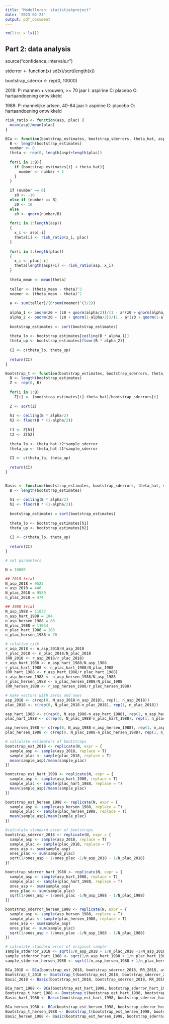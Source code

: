 ---
title: "Modelleren: statistiekproject"
date: '2023-02-23'
output: pdf_document
---

```{r}
rm(list = ls())
```

## Part 2: data analysis

source("confidence_intervals.r")

stderror <- function(x) sd(x)/sqrt(length(x))

bootstrap_sderror <- rep(0, 10000)

2018:
P: mannen + vrouwen, >= 70 jaar
I: aspirine
C: placebo 
O: hartaandoening ontwikkeld

1988:
P: mannelijke artsen, 40-84 jaar
I: aspirine
C: placebo
O: hartaandoening ontwikkeld

```{r}

risk_ratio <- function(asp, plac) {
  mean(asp)/mean(plac)
}

BCa <- function(bootstrap_estimates, bootstrap_sderrors, theta_hat, asp, plac, sample_sderror, alpha) {
  B <- length(bootstrap_estimates)
  number <- 0
  theta <- rep(0, length(asp)+length(plac))
  
  for(i in 1:B){
    if (bootstrap_estimates[i] < theta_hat){
      number <- number + 1
    }
  }
  
  if (number == 0)
    z0 <- -10
  else if (number == B)
    z0 <- 10
  else
    z0 <- qnorm(number/B)
  
  for(i in 1:length(asp))
  {
    x_i <- asp[-i]
    theta[i] <- risk_ratio(x_i, plac)
  }
  
  for(i in 1:length(plac))
  {
    x_i <- plac[-i]
    theta[length(asp)+i] <- risk_ratio(asp, x_i)
  }
  
  theta_mean <- mean(theta)
  
  teller <- (theta_mean - theta)^3
  noemer <- (theta_mean - theta)^2
  
  a <- sum(teller)/(6*sum(noemer)^(3/2))
  
  alpha_1 <- pnorm(z0 + (z0 + qnorm(alpha/2))/(1 - a*(z0 + qnorm(alpha/2))))
  alpha_2 <- pnorm(z0 + (z0 + qnorm(1-alpha/2))/(1 - a*(z0 + qnorm(1-alpha/2))))
  
  bootstrap_estimates <- sort(bootstrap_estimates)
  
  theta_lo <- bootstrap_estimates[ceiling(B * alpha_1)]
  theta_up <- bootstrap_estimates[floor(B * alpha_2)]
  
  CI <- c(theta_lo, theta_up)
  
  return(CI)
}

Bootstrap_t <- function(bootstrap_estimates, bootstrap_sderrors, theta_hat, sample_sderror, alpha) {
  B <- length(bootstrap_estimates)
  Z <- rep(0, B)
  
  for(i in 1:B)
    Z[i] <- (bootstrap_estimates[i]-theta_hat)/bootstrap_sderrors[i]
  
  Z <- sort(Z)
  
  h1 <- ceiling(B * alpha/2)
  h2 <- floor(B * (1-alpha/2))
  
  t1 <- Z[h1]
  t2 <- Z[h2]
  
  theta_lo <- theta_hat-t2*sample_sderror
  theta_up <- theta_hat-t1*sample_sderror
  
  CI <- c(theta_lo, theta_up)
  
  return(CI)
}   


Basic <- function(bootstrap_estimates, bootstrap_sderrors, theta_hat, sample_sderror, alpha) {
  B <- length(bootstrap_estimates)
  
  h1 <- ceiling(B * alpha/2)
  h2 <- floor(B * (1-alpha/2))
  
  bootstrap_estimates = sort(bootstrap_estimates)
  
  theta_lo <- bootstrap_estimates[h1]
  theta_up <- bootstrap_estimates[h2]
  
  CI <- c(theta_lo, theta_up)
  
  return(CI)
}

# set parameters

N = 10000

## 2018 trial
N_asp_2018 = 9525
n_asp_2018 = 448
N_plac_2018 = 9589
n_plac_2018 = 474

## 1988 trial
N_asp_1988 = 11037
n_asp_hart_1988 = 104
n_asp_hersen_1988 = 80
N_plac_1988 = 11034
n_plac_hart_1988 = 189
n_plac_hersen_1988 = 70

# relative risk 
r_asp_2018 <- n_asp_2018/N_asp_2018
r_plac_2018 <- n_plac_2018/N_plac_2018
(RR_2018 <- r_asp_2018/r_plac_2018)
r_asp_hart_1988 <- n_asp_hart_1988/N_asp_1988
r_plac_hart_1988 <- n_plac_hart_1988/N_plac_1988
(RR_hart_1988 <- r_asp_hart_1988/r_plac_hart_1988)
r_asp_hersen_1988 <- n_asp_hersen_1988/N_asp_1988
r_plac_hersen_1988 <- n_plac_hersen_1988/N_plac_1988
(RR_hersen_1988 <- r_asp_hersen_1988/r_plac_hersen_1988)

# make vectors with zeros and ones
asp_2018 <- c(rep(0, N_asp_2018-n_asp_2018), rep(1, n_asp_2018))
plac_2018 <- c(rep(0, N_plac_2018-n_plac_2018), rep(1, n_plac_2018))

asp_hart_1988 <- c(rep(0, N_asp_1988-n_asp_hart_1988), rep(1, n_asp_hart_1988))
plac_hart_1988 <- c(rep(0, N_plac_1988-n_plac_hart_1988), rep(1, n_plac_hart_1988))

asp_hersen_1988 <- c(rep(0, N_asp_1988-n_asp_hersen_1988), rep(1, n_asp_hersen_1988))
plac_hersen_1988 <- c(rep(0, N_plac_1988-n_plac_hersen_1988), rep(1, n_plac_hersen_1988))

# calculate estimators of bootstraps
bootstrap_est_2018 <- replicate(N, expr = {
  sample_asp <- sample(asp_2018, replace = T)
  sample_plac <- sample(plac_2018, replace = T)
  mean(sample_asp)/mean(sample_plac)
})

bootstrap_est_hart_1998 <- replicate(N, expr = {
  sample_asp <- sample(asp_hart_1988, replace = T)
  sample_plac <- sample(plac_hart_1988, replace = T)
  mean(sample_asp)/mean(sample_plac)
})

bootstrap_est_hersen_1998 <- replicate(N, expr = {
  sample_asp <- sample(asp_hersen_1988, replace = T)
  sample_plac <- sample(plac_hersen_1988, replace = T)
  mean(sample_asp)/mean(sample_plac)
})

#calculate standard error of bootstraps
bootstrap_sderror_2018 <- replicate(N, expr = {
  sample_asp <- sample(asp_2018, replace = T)
  sample_plac <- sample(plac_2018, replace = T)
  ones_asp <- sum(sample_asp)
  ones_plac <- sum(sample_plac)
  sqrt(1/ones_asp + 1/ones_plac -1/N_asp_2018 - 1/N_plac_2018)
})

bootstrap_sderror_hart_1988 <- replicate(N, expr = {
  sample_asp <- sample(asp_hart_1988, replace = T)
  sample_plac <- sample(plac_hart_1988, replace = T)
  ones_asp <- sum(sample_asp)
  ones_plac <- sum(sample_plac)
  sqrt(1/ones_asp + 1/ones_plac -1/N_asp_1988 - 1/N_plac_1988)
})

bootstrap_sderror_hersen_1988 <- replicate(N, expr = {
  sample_asp <- sample(asp_hersen_1988, replace = T)
  sample_plac <- sample(plac_hersen_1988, replace = T)
  ones_asp <- sum(sample_asp)
  ones_plac <- sum(sample_plac)
  sqrt(1/ones_asp + 1/ones_plac -1/N_asp_1988 - 1/N_plac_1988)
})

# calculate standard error of original sample
sample_stderror_2018 <- sqrt(1/n_asp_2018 + 1/n_plac_2018 -1/N_asp_2018 - 1/N_plac_2018)
sample_stderror_hart_1988 <- sqrt(1/n_asp_hart_1988 + 1/n_plac_hart_1988 -1/N_asp_1988 - 1/N_plac_1988)
sample_stderror_hersen_1988 <- sqrt(1/n_asp_hersen_1988 + 1/n_plac_hersen_1988 -1/N_asp_1988 - 1/N_plac_1988)

BCa_2018 <- BCa(bootstrap_est_2018, bootstrap_sderror_2018, RR_2018, asp_2018, plac_2018, sample_stderror_2018, 0.05)
Bootstrap_t_2018 <- Bootstrap_t(bootstrap_est_2018, bootstrap_sderror_2018, RR_2018, sample_stderror_2018, 0.05)
Basic_2018 <- Basic(bootstrap_est_2018, bootstrap_sderror_2018, RR_2018, sample_stderror_2018, 0.05)

BCa_hart_1988 <- BCa(bootstrap_est_hart_1998, bootstrap_sderror_hart_1988, RR_hart_1988, asp_hart_1988, plac_hart_1988, sample_stderror_hart_1988, 0.05)
Bootstrap_t_hart_1988 <- Bootstrap_t(bootstrap_est_hart_1998, bootstrap_sderror_hart_1988, RR_hart_1988, sample_stderror_hart_1988, 0.05)
Basic_hart_1988 <- Basic(bootstrap_est_hart_1998, bootstrap_sderror_hart_1988, RR_hart_1988, sample_stderror_hart_1988, 0.05)

BCa_hersen_1988 <- BCa(bootstrap_est_hersen_1998, bootstrap_sderror_hersen_1988, RR_hersen_1988, asp_hersen_1988, plac_hersen_1988, sample_stderror_hersen_1988, 0.05)
Bootstrap_t_hersen_1988 <- Bootstrap_t(bootstrap_est_hersen_1998, bootstrap_sderror_hersen_1988, RR_hersen_1988, sample_stderror_hersen_1988, 0.05)
Basic_hersen_1988 <- Basic(bootstrap_est_hersen_1998, bootstrap_sderror_hersen_1988, RR_hersen_1988, sample_stderror_hersen_1988, 0.05)


```
